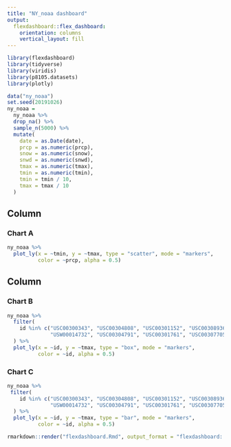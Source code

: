 ```yaml
---
title: "NY_noaa dashboard"
output: 
  flexdashboard::flex_dashboard:
    orientation: columns
    vertical_layout: fill
---
```


```r
library(flexdashboard)
library(tidyverse)
library(viridis)
library(p8105.datasets)
library(plotly)
```

```r
data("ny_noaa")
set.seed(20191026)
ny_noaa = 
  ny_noaa %>% 
  drop_na() %>% 
  sample_n(5000) %>% 
  mutate(
    date = as.Date(date),
    prcp = as.numeric(prcp),
    snow = as.numeric(snow),
    snwd = as.numeric(snwd),
    tmax = as.numeric(tmax),
    tmin = as.numeric(tmin),
    tmin = tmin / 10,
    tmax = tmax / 10
  )
```


Column {data-width=650}
-----------------------------------------------------------------------

### Chart A

```r
ny_noaa %>% 
  plot_ly(x = ~tmin, y = ~tmax, type = "scatter", mode = "markers",
          color = ~prcp, alpha = 0.5)
```

Column {data-width=350}
-----------------------------------------------------------------------

### Chart B

```r
ny_noaa %>% 
  filter(
    id %in% c("USC00300343", "USC00304808", "USC00301152", "USC00308936", "USC00305635",
              "USW00014732", "USC00304791", "USC00301761", "USC00307705", "USC00305512")
  ) %>% 
  plot_ly(x = ~id, y = ~tmax, type = "box", mode = "markers",
          color = ~id, alpha = 0.5)
```

### Chart C

```r
ny_noaa %>%
 filter(
    id %in% c("USC00300343", "USC00304808", "USC00301152", "USC00308936", "USC00305635",
              "USW00014732", "USC00304791", "USC00301761", "USC00307705", "USC00305512")
  ) %>% 
  plot_ly(x = ~id, y = ~tmax, type = "bar", mode = "markers",
          color = ~id, alpha = 0.5)
```

```r
rmarkdown::render("flexdashboard.Rmd", output_format = "flexdashboard::flex_dashboard")
```

